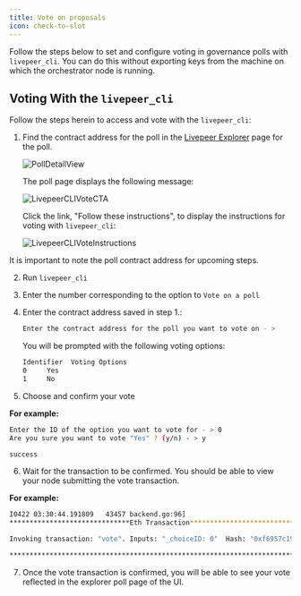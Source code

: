 ```yaml
---
title: Vote on proposals
icon: check-to-slot
---
```


Follow the steps below to set and configure voting in governance polls with `livepeer_cli`. You can do this without exporting keys from the machine on which the orchestrator node is running.

## Voting With the `livepeer_cli`

Follow the steps herein to access and vote with the `livepeer_cli`:

1. Find the contract address for the poll in the [Livepeer Explorer](https://explorer.livepeer.org/voting) page for the poll.

   ![PollDetailView](/images/poll.png)

   The poll page displays the following message:

   ![LivepeerCLIVoteCTA](/images/vote-livepeer-cli.png)

   Click the link, "Follow these instructions", to display the instructions for voting with `livepeer_cli`:

   ![LivepeerCLIVoteInstructions](/images/vote-livepeer-cli-instructions.png)

<Info>
  It is important to note the poll contract address for upcoming steps.
</Info>

2. Run `livepeer_cli`

3. Enter the number corresponding to the option to `Vote on a poll`

4. Enter the contract address saved in step 1.:

   ```bash
   Enter the contract address for the poll you want to vote on - >
   ```

   You will be prompted with the following voting options:

   ```bash
   Identifier  Voting Options
   0     Yes
   1     No
   ```

5. Choose and confirm your vote

**For example:**

```bash
Enter the ID of the option you want to vote for - > 0
Are you sure you want to vote "Yes" ? (y/n) - > y

success
```

6. Wait for the transaction to be confirmed. You should be able to view your node submitting the vote transaction.

**For example:**

```bash
I0422 03:30:44.191809   43457 backend.go:96]
******************************Eth Transaction******************************

Invoking transaction: "vote". Inputs: "_choiceID: 0"  Hash: "0xf6957c190f1f16fc2ca4a93846903eb435c5e08fa7f6f40b6e159aab6d74905f".

**************************************************************************
```

7. Once the vote transaction is confirmed, you will be able to see your vote reflected in the explorer poll page of the UI.
